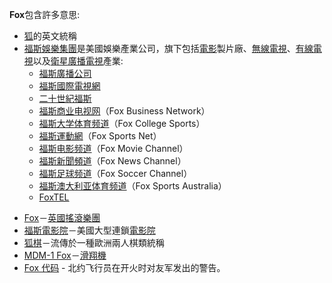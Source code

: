 {{Wiktionarypar|fox}}

'''Fox'''包含許多意思:
{{TOC right}}

* [[狐|狐]]的英文統稱
* [[福斯娛樂集團|福斯娛樂集團]]是美國娛樂產業公司，旗下包括[[電影|電影]]製片廠、[[無線電視|無線電視]]、[[有線電視|有線電視]]以及[[衛星|衛星]][[廣播|廣播]][[電視|電視]]產業:
** [[福斯廣播公司|福斯廣播公司]]
** [[福斯國際電視網|福斯國際電視網]]
** [[二十世紀福斯|二十世紀福斯]]
**[[福斯商业电视网|福斯商业电视网]]（Fox Business Network）
**[[福斯大学体育频道|福斯大学体育频道]]（Fox College Sports）
**[[福斯運動網|福斯運動網]]（Fox Sports Net）
**[[福斯电影频道|福斯电影频道]]（Fox Movie Channel）
**[[福斯新聞頻道|福斯新聞頻道]]（Fox News Channel）
**[[福斯足球频道|福斯足球频道]]（Fox Soccer Channel）
**[[福斯澳大利亚体育频道|福斯澳大利亚体育频道]]（Fox Sports Australia）
**[[FoxTEL|FoxTEL]] 

* [[Fox_(樂團)|Fox]]－[[英國|英國]][[搖滾樂團|搖滾樂團]]
* [[福斯電影院|福斯電影院]]－美國大型連鎖[[電影院|電影院]]
* [[狐棋|狐棋]]－流傳於一種歐洲兩人棋類統稱
* [[MDM-1_Fox|MDM-1 Fox]]－[[滑翔機|滑翔機]]
* [[Fox_代码|Fox 代码]] - 北约飞行员在开火时对友军发出的警告。

{{disambig|cat=三字拉丁字母縮寫消歧義}}